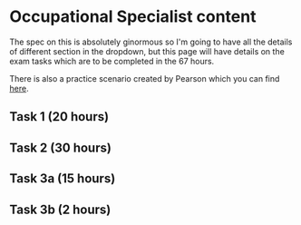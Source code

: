 # Occupational Specialist content

The spec on this is absolutely ginormous so I'm going to have all the details of different section in the dropdown, but this page will have details on the exam tasks which are to be completed in the 67 hours.

There is also a practice scenario created by Pearson which you can find [here](/osc/bean-and-brew).

## Task 1 (20 hours)


## Task 2 (30 hours)


## Task 3a (15 hours)


## Task 3b (2 hours)
